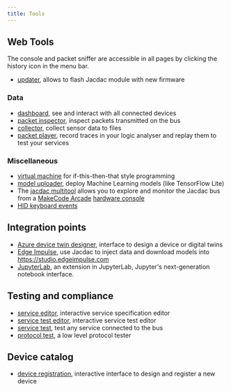 ```yaml
---
title: Tools
---
```


## Web Tools

The console and packet sniffer are accessible in all pages by clicking the history icon in the menu bar.

* [updater](/tools/updater/), allows to flash Jacdac module with new firmware

### Data 

* [dashboard](/dashboard/), see and interact with all connected devices
* [packet inspector](/tools/packet-inspector/), inspect packets transmitted on the bus
* [collector](/tools/collector/), collect sensor data to files
* [packet player](/tools/player/), record traces in your logic analyser and replay them to test your services

### Miscellaneous

* [virtual machine](/tools/vm-editor-runner) for if-this-then-that style programming 
* [model uploader](/tools/model-uploader/), deploy Machine Learning models (like TensorFlow Lite)
* The [jacdac multitool](https://github.com/microsoft/jacdac-multitool) allows you to explore and monitor the Jacdac bus from a [MakeCode Arcade](https://arcade.makecode.com) 
  [hardware console](https://arcade.makecode.com/hardware)
* [HID keyboard events](/tools/hid-events)

## Integration points

* [Azure device twin designer](/tools/azure-device-twin-designer/), interface to design a device or digital twins
* [Edge Impulse](/tools/edge-impulse/), use Jacdac to inject data and download models into https://studio.edgeimpulse.com
* [JupyterLab](/tools/jupyterlab/), an extension in JupyterLab, Jupyter's next-generation notebook interface.

## Testing and compliance

* [service editor](/tools/service-editor/), interactive service specification editor
* [service test editor](/tools/service-test-editor/), interactive service test editor
* [service test](/tools/service-test), test any service connected to the bus
* [protocol test](/tools/prototest/), a low level protocol tester

## Device catalog

* [device registration](/tools/device-registration/), interactive interface to design and register a new device

